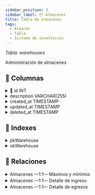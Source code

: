 ```yaml
---
sidebar_position: 3
sidebar_label: 📦 Almacenes
title: Tabla de almacenes
tags:
  - Almacén
  - Tabla
  - Sistema de inventarios
---
```



<p>
  <em>
    Tabla: <SpanYellow>warehouses</SpanYellow>
  </em>
</p>

Administración de almacenes

## 📄 Columnas

<details>
  <summary>
    🔑 id <SpanGreen>INT</SpanGreen>
  </summary>
  <Ul>
    <li>
      <Not /> Null
    </li>
    <li>
      <Check /> Unique
    </li>
    <li>
      <Check /> Primary key
    </li>
    <li>📌 Identificador primario de la tabla.</li>
  </Ul>
</details>

<details>
  <summary>
    description <SpanGreen>VARCHAR(255)</SpanGreen>
  </summary>
  <Ul>
    <li>
      <Not /> Null
    </li>
    <li>
      <Check /> Unique
    </li>
    <li>📌 Descripción del almacén.</li>
  </Ul>
</details>

<details>
  <summary>
    created_at <SpanGreen>TIMESTAMP</SpanGreen>
  </summary>
  <Ul>
    <li>
      <Not /> Null
    </li>
    <li>
      <Not /> Unique
    </li>
    <li>📍 Valor por defacto: Fecha actual.</li>
    <li>📌 Información de auditoria, Fecha de creación de registro.</li>
  </Ul>
</details>

<details>
  <summary>
    updated_at <SpanGreen>TIMESTAMP</SpanGreen>
  </summary>
  <Ul>
    <li>
      <Check /> Null
    </li>
    <li>
      <Not /> Unique
    </li>
    <li>📌 Información de auditoria, Fecha de actualización de registro.</li>
  </Ul>
</details>

<details>
  <summary>
    deleted_at <SpanGreen>TIMESTAMP</SpanGreen>
  </summary>
  <Ul>
    <li>
      <Check /> Null
    </li>
    <li>
      <Not /> Unique
    </li>
    <li>📌 Información de auditoria, Fecha de eliminación de registro.</li>
  </Ul>
</details>

## 📑 Indexes

<details>
  <summary><SpanYellow>pkWarehouse</SpanYellow></summary>
  <Ul>
    <li>
      <Check /> Constraint
    </li>
    <li>
      <Check /> Primary key
    </li>
    <li>
      <Check /> Fields
    </li>
    <Ul>
      <li>
        🖌 <SpanYellow>id</SpanYellow>
      </li>
    </Ul>
  </Ul>
</details>

<details>
  <summary><SpanYellow>ukWarehouse</SpanYellow></summary>
  <Ul>
    <li>
      <Check /> Constraint
    </li>
    <li>
      <Check /> Unique
    </li>
    <li>
      <Check /> Fields
    </li>
    <Ul>
      <li>
        🖌 <SpanYellow>id</SpanYellow>
      </li>
      <li>
        🖌 <SpanYellow>description</SpanYellow>
      </li>
    </Ul>
  </Ul>
</details>

## 🚏 Relaciones

<details>
  <summary>
    <SpanYellow>Almacenes</SpanYellow>
    <SpanGreen> 〰1:1〰 </SpanGreen>
    <SpanYellow>Máximos y mínimos</SpanYellow>
  </summary>
  <Ul>
    <li>
      <Not /> Constraint
    </li>
    <li>
      <Check /> Tipo de relación <SpanYellow>1:1</SpanYellow>
    </li>
    <li>
      <Check /> Relacionado con <SpanYellow>maximus_and_minimus</SpanYellow>
    </li>
  </Ul>
</details>

<details>
  <summary>
    <SpanYellow>Almacenes</SpanYellow>
    <SpanGreen> 〰1:1〰 </SpanGreen>
    <SpanYellow>Detalle de ingreso</SpanYellow>
  </summary>
  <Ul>
    <li>
      <Not /> Constraint
    </li>
    <li>
      <Check /> Tipo de relación <SpanYellow>1:1</SpanYellow>
    </li>
    <li>
      <Check /> Relacionado con <SpanYellow>ingresses_details</SpanYellow>
    </li>
  </Ul>
</details>

<details>
  <summary>
    <SpanYellow>Almacenes</SpanYellow>
    <SpanGreen> 〰1:1〰 </SpanGreen>
    <SpanYellow>Detalle de egresos</SpanYellow>
  </summary>
  <Ul>
    <li>
      <Not /> Constraint
    </li>
    <li>
      <Check /> Tipo de relación <SpanYellow>1:1</SpanYellow>
    </li>
    <li>
      <Check /> Relacionado con <SpanYellow>egresses_details</SpanYellow>
    </li>
  </Ul>
</details>
